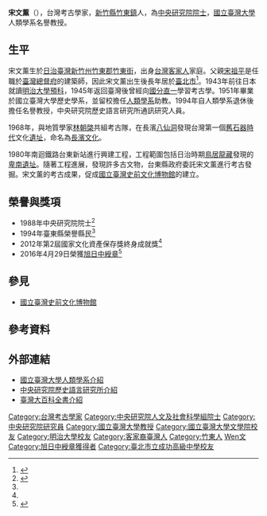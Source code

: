 {{expand|time=2014-05-17}}

'''宋文薰'''（{{bd|1924年|5月14日|2016年|4月27日|catIdx=Song宋}}），台灣考古學家，[[新竹縣|新竹縣]][[竹東鎮|竹東鎮]]人，為[[中央研究院院士|中央研究院院士]]，[[國立臺灣大學|國立臺灣大學]]人類學系名譽教授。

==生平==
宋文薰生於[[日治臺灣|日治臺灣]][[新竹州|新竹州]][[竹東郡|竹東郡]][[竹東街|竹東街]]，出身[[台灣客家人|台灣客家人]]家庭。父親[[宋祖平|宋祖平]]是任職於[[臺灣總督府|臺灣總督府]]的建築師，因此宋文薰出生後長年居於[[臺北市|臺北市]]<ref>{{Cite web|url=http://saturn.cksh.tp.edu.tw/~webadmin/site2/data/user/glory/files/201210150836210.pdf|title=宋文薰院士訪問錄|accessdate=2017-04-21|author=陳世福、游振明、黃馨瑩、游振明|date=2011|publisher=|archive-date=2014-05-17|archive-url=https://web.archive.org/web/20140517114556/http://saturn.cksh.tp.edu.tw/~webadmin/site2/data/user/glory/files/201210150836210.pdf|dead-url=no}}</ref>。1943年前往日本就讀[[明治大學|明治大學]][[預科|預科]]，1945年返回臺灣後曾經向[[國分直一|國分直一]]學習考古學。1951年畢業於國立臺灣大學歷史學系，並留校擔任[[國立臺灣大學人類學系|人類學系]]助教。1994年自人類學系退休後擔任名譽教授，中央研究院歷史語言研究所通訊研究人員。

1968年，與地質學家[[林朝棨|林朝棨]]共組考古隊，在長濱[[八仙洞|八仙洞]]發現台灣第一個[[舊石器時代|舊石器時代]]文化[[八仙洞遺址|遺址]]，命名為[[長濱文化|長濱文化]]。

1980年南迴鐵路台東新站進行興建工程，工程範圍包括日治時期[[鳥居龍藏|鳥居龍藏]]發現的[[卑南遺址|卑南遺址]]。隨著工程進展，發現許多古文物，台東縣政府委託宋文薰進行考古發掘。宋文薰的考古成果，促成[[國立臺灣史前文化博物館|國立臺灣史前文化博物館]]的建立。

==榮譽與獎項==
*1988年中央研究院院士<ref name="nmp">{{Cite web|url=http://beta.nmp.gov.tw/enews/no272/page_01.html|title=話題‧話語─「宋文薰教授九秩華誕慶祝活動」紀要|accessdate=2017-04-21|author=康芸甯|date=|work=beta.nmp.gov.tw|publisher=|archive-date=2019-06-15|archive-url=https://web.archive.org/web/20190615162146/https://beta.nmp.gov.tw/enews/no272/page_01.html|dead-url=no}}</ref>
*1994年臺東縣榮譽縣民<ref name=nmp />
*2012年第2屆國家文化資產保存獎終身成就獎<ref name=nmp />
*2016年4月29日榮獲[[旭日章|旭日中綬章]]<ref>{{Cite news |url=http://udn.com/news/story/1/1741657-%E5%AE%8B%E6%96%87%E8%96%B0%E7%8D%B2%E6%97%A5%E6%9C%AC%E5%A4%A9%E7%9A%87%E5%8B%B3%E7%AB%A0-%E5%A5%B3%E5%85%92%E4%BB%A5%E7%82%BA%E8%A9%90%E9%A8%99%E9%9B%86%E5%9C%98 |title=宋文薰獲日本天皇勳章 女兒以為詐騙集團 |last=[[中央社|中央社]] |first= |date=2016-06-04 |work= |newspaper=[[聯合新聞網|聯合新聞網]] |accessdate=2017-04-21 |deadurl=yes |archiveurl=https://archive.is/20160604103203/http://udn.com/news/story/1/1741657-%E5%AE%8B%E6%96%87%E8%96%B0%E7%8D%B2%E6%97%A5%E6%9C%AC%E5%A4%A9%E7%9A%87%E5%8B%B3%E7%AB%A0-%E5%A5%B3%E5%85%92%E4%BB%A5%E7%82%BA%E8%A9%90%E9%A8%99%E9%9B%86%E5%9C%98 |archivedate=2016-06-04 }}</ref>

==參見==
*[[國立臺灣史前文化博物館|國立臺灣史前文化博物館]]

==參考資料==
{{reflist}}

==外部連結==
*[http://homepage.ntu.edu.tw/~anthro/member/faculty/sungwenhsin.htm 國立臺灣大學人類學系介紹]{{Wayback|url=http://homepage.ntu.edu.tw/~anthro/member/faculty/sungwenhsin.htm |date=20140517123714 }}
*[https://www2.ihp.sinica.edu.tw/staffProfile.php?TM=3&M=3&sM=2&uid=426 中央研究院歷史語言研究所介紹]{{Wayback|url=https://www2.ihp.sinica.edu.tw/staffProfile.php?TM=3&M=3&sM=2&uid=426 |date=20140517114052 }}
*[http://nrch.culture.tw/twpedia.aspx?id=6304 臺灣大百科全書介紹]{{Wayback|url=http://nrch.culture.tw/twpedia.aspx?id=6304 |date=20160307052426 }}

{{中央研究院第十七届院士}}
{{DEFAULTSORT:Song宋}}
[[Category:台灣考古學家|Category:台灣考古學家]]
[[Category:中央研究院人文及社會科學組院士|Category:中央研究院人文及社會科學組院士]]
[[Category:中央研究院研究員|Category:中央研究院研究員]]
[[Category:國立臺灣大學教授|Category:國立臺灣大學教授]]
[[Category:國立臺灣大學文學院校友|Category:國立臺灣大學文學院校友]]
[[Category:明治大學校友|Category:明治大學校友]]
[[Category:客家裔臺灣人|Category:客家裔臺灣人]]
[[Category:竹東人|Category:竹東人]]
[[Category:宋姓|Wen文]]
[[Category:旭日中綬章獲得者|Category:旭日中綬章獲得者]]
[[Category:臺北市立成功高級中學校友|Category:臺北市立成功高級中學校友]]